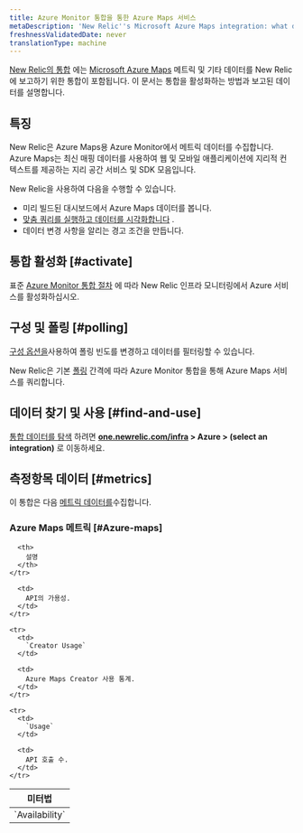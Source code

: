 ```yaml
---
title: Azure Monitor 통합을 통한 Azure Maps 서비스
metaDescription: 'New Relic''s Microsoft Azure Maps integration: what data it reports and how to enable it.'
freshnessValidatedDate: never
translationType: machine
---
```


[New Relic의 통합](/docs/infrastructure/integrations-getting-started/getting-started/introduction-infrastructure-integrations) 에는 [Microsoft Azure Maps](https://azure.microsoft.com/en-in/products/azure-maps/) 메트릭 및 기타 데이터를 New Relic에 보고하기 위한 통합이 포함됩니다. 이 문서는 통합을 활성화하는 방법과 보고된 데이터를 설명합니다.

## 특징

New Relic은 Azure Maps용 Azure Monitor에서 메트릭 데이터를 수집합니다. Azure Maps는 최신 매핑 데이터를 사용하여 웹 및 모바일 애플리케이션에 지리적 컨텍스트를 제공하는 지리 공간 서비스 및 SDK 모음입니다.

New Relic을 사용하여 다음을 수행할 수 있습니다.

* 미리 빌드된 대시보드에서 Azure Maps 데이터를 봅니다.
* [맞춤 쿼리를 실행하고 데이터를 시각화합니다](/docs/infrastructure/integrations-getting-started/getting-started/use-integration-data-new-relic-insights) .
* 데이터 변경 사항을 알리는 경고 조건을 만듭니다.

## 통합 활성화 [#activate]

표준 [Azure Monitor 통합 절차](/docs/infrastructure/microsoft-azure-integrations/azure-integrations-list/azure-monitor) 에 따라 New Relic 인프라 모니터링에서 Azure 서비스를 활성화하십시오.

## 구성 및 폴링 [#polling]

[구성 옵션을](/docs/infrastructure/microsoft-azure-integrations/azure-integrations-list/azure-monitor/#settings)사용하여 폴링 빈도를 변경하고 데이터를 필터링할 수 있습니다.

New Relic은 기본 [폴링](/docs/infrastructure/microsoft-azure-integrations/azure-integrations-list/azure-monitor/#settings) 간격에 따라 Azure Monitor 통합을 통해 Azure Maps 서비스를 쿼리합니다.

## 데이터 찾기 및 사용 [#find-and-use]

[통합 데이터를 탐색](/docs/infrastructure/integrations/find-use-infrastructure-integration-data) 하려면 <DNT>**[one.newrelic.com/infra](https://one.newrelic.com/infra) > Azure > (select an integration)**</DNT> 로 이동하세요.

## 측정항목 데이터 [#metrics]

이 통합은 다음 [메트릭 데이터를](/docs/infrastructure/integrations-getting-started/getting-started/understand-integration-data-data-types#metric)수집합니다.

### Azure Maps 메트릭 [#Azure-maps]

<table>
  <thead>
    <tr>
      <th style={{ width: "300px" }}>
        미터법
      </th>

      <th>
        설명
      </th>
    </tr>
  </thead>

  <tbody>
    <tr>
      <td>
        `Availability`
      </td>

      <td>
        API의 가용성.
      </td>
    </tr>

    <tr>
      <td>
        `Creator Usage`
      </td>

      <td>
        Azure Maps Creator 사용 통계.
      </td>
    </tr>

    <tr>
      <td>
        `Usage`
      </td>

      <td>
        API 호출 수.
      </td>
    </tr>
  </tbody>
</table>